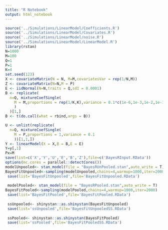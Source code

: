```yaml
---
title: "R Notebook"
output: html_notebook
---
```

```r
source('../Simulations/LinearModel/Coefficients.R')
source('../Simulations/LinearModel/Covariates.R')
source('../Simulations/LinearModel/noise.R')
source('../Simulations/LinearModel/LinearModel.R')
library(rstan)
N=1000
M=100
Q=1
P=1
K=4
set.seed(123)
X <- covariateMatrix(N = N, M=M,covariatesVar = rep(1/N,M))
Z <- covariateMatrix(N=N,M = P)
E <- iidNormal(N=N,traits = Q,sdI = 0.0001)
B <- replicate(
  n=Q, mixtureCoefSingle(
    M = M,proportions = rep(1/K,K),variance = 0.1*c(1e-6,1e-3,1e-2,1e-1)
    )
  )[1,]
B <- t(do.call(what = rbind,args = B))

U <- unlist(replicate(
  n=Q, mixtureCoefSingle(
    M = P,proportions = 1,variance = 0.1
    ))[1,1,])
Y <- linearModel(X = X,B = B,E = E)
Y=y[,1]
Px=M
save(list=c('X','Y','U','E','B','Z'),file=c('BayesRInput.RData'))
options(mc.cores = parallel::detectCores())
modelUnpooled<- stan_model(file = "BayesRUnPooled.stan",auto_write = T)
BayesFitUnpooled<-sampling(modelUnpooled,chains=4,warmup=1000,iter=2000)
 save(list='BayesFitUnpooled',file='BayesFitUnpooled.RData')
 
 modelPooled<- stan_model(file = "BayesRPooled.stan",auto_write = T)
BayesFitPooled<-sampling(modelPooled,chains=4,warmup=1000,iter=2000)
 save(list='BayesFitPooled',file='BayesFitPooled.RData')
 
 ssUnpooled<- shinystan::as.shinystan(BayesFitUnpooled)
 save(list='ssUnpooled',file='BayesFitUnpooledSS.RData')
 
 ssPooled<- shinystan::as.shinystan(BayesFitPooled)
 save(list='ssPooled',file='BayesFitPooledSS.RData')
 
 
```
